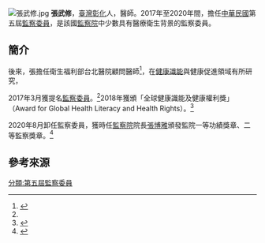 [[File:張武修.jpg|thumb]]
'''張武修'''{{bd||||}}，[[臺灣|臺灣]][[彰化縣|彰化]]人，醫師。2017年至2020年間，擔任[[中華民國|中華民國]]第五屆[[監察委員|監察委員]]，是該國[[監察院|監察院]]中少數具有醫療衛生背景的監察委員。

== 簡介 ==
{{Citation needed|張武修先後畢業於[[陽明醫學院|陽明醫學院]]醫學系、臺灣大學公共衛生學研究所碩士班，後於美國麻州[[哈佛大學|哈佛大學]]獲得[[公共卫生|公共衛生學]]碩士及癌症生物學博士，專精於輻射生物學與癌症生物學。|time=2021-10-10T03:08:47+00:00}}

{{Citation needed|1992年起任職陽明醫學院公共衛生研究所，關心公共衛生、核能安全、輻射安全、職業衛生、國際衛生等議題，並深入[[輻射屋事件|輻射屋事件]]的研究調查。曾於1994年起接受行政院衛生署（今[[衛生福利部|衛生福利部]]）委託，評估臺北等地的輻射污染鋼筋分布及健康暴露風險，促成政府對部分受暴露居民的[[國家賠償|國家賠償]]，並於美國[[國家衛生院_(美國)|國家衛生研究院]]的[[国家癌症研究所|國家癌症研究院]]擔任訪問科學家，參與烏克蘭[[切尔诺贝利核事故|轍諾堡核能電廠事故]]後健康風險評估等計畫，包括[[世界衛生組織|世界衛生組織]]於1987年通過並執行的《緊急輻射醫療準備及互助公約》（Radiation Emergency Medical Preparedness and Assistance Network, REMPAN）, 先後獲得[[財團法人毒藥物防治發展基金會|財團法人毒藥物防治發展基金會]]社會貢獻獎，及[[台灣輻射安全促進會|台灣輻射安全促進會]]終身貢獻獎。|time=2021-10-10T03:08:47+00:00}}

{{Citation needed|1998年獲[[台灣醫界聯盟會|台灣醫界聯盟會]]會長[[李鎮源|李鎮源]]邀請擔任秘書長，展開國際醫療衛生外交。2002年就任衛生署派駐[[瑞士|瑞士]][[日內瓦|日內瓦]]的首任衛生顧問，於2003年[[SARS|SARS]]爆發期間與世界衛生組織進行密切協商，爭取中華民國和國際共同防疫。2003年7月，世界衛生組織於日內瓦宣布SARS於世界全面停止傳播後，對[[德國之聲|德國之聲]]等國際媒體發表台灣共同參與國際防疫的決心。|time=2021-10-10T03:08:47+00:00}}

{{Citation needed|2004年，張武修獲聘擔任衛生署第一任國際合作處處長，推動醫療外交、國際人道關懷，包括執行2004年[[南亞海嘯|南亞海嘯]]醫療援助。2006年籌畫由行政院通過、由衛生署與外交部共同執行的「台灣國際醫衛行動團隊（Taiwan International Health Action, TaiwanIHA）」，並擔任執行長。|time=2021-10-10T03:08:47+00:00}}

後來，張擔任衛生福利部台北醫院顧問醫師<ref name=":0">{{cite news|url=https://www.chinatimes.com/realtimenews/20170301006513-260407|title=關心健康促進 張武修堅持理直氣和|accessdate=2020-12-16|date=2017-03-01|archive-date=2017-03-01|archive-url=https://web.archive.org/web/20170301155012/http://www.chinatimes.com/realtimenews/20170301006513-260407|dead-url=no}}</ref>，在[[健康識能|健康識能]]與健康促進領域有所研究，{{Citation needed|先後擔任跨亞洲多國的[[亞洲健康識能學會|亞洲健康識能學會]]秘書長與理事長、[[世界健康識能學會|世界健康識能學會]]副理事長，並獲得2016年美國 Institute for Healthcare Advancement 頒發的國際健康識能貢獻獎。|time=2021-10-10T03:08:47+00:00}}

2017年3月獲提名[[監察委員|監察委員]]。<ref name=":0" />2018年獲頒「全球健康識能及健康權利獎」（Award for Global Health Literacy and Health Rights）。<ref>{{Cite news|url=https://news.ltn.com.tw/news/politics/breakingnews/2558532|title=提升印尼醫療品質 監委張武修獲獎|author=鍾麗華|work=自由時報電子報|date=2018-09-21|accessdate=2021-10-10|language=zh-tw}}</ref>

2020年8月卸任監察委員，獲時任[[監察院|監察院]]院長[[張博雅|張博雅]]頒發監院一等功績獎章、二等監察獎章。<ref>{{cite news |author1=謝君臨 |title=涉監院洩密案 張武修：從未看過影音檔、絕無洩漏 |url=https://news.ltn.com.tw/news/politics/breakingnews/3383163 |accessdate=2020-12-16 |work=[[自由時報電子報|自由時報電子報]]}}</ref>

== 參考來源 ==
{{reflist}}
{{第五屆監察委員}}
[[分類:第五屆監察委員|分類:第五屆監察委員]]